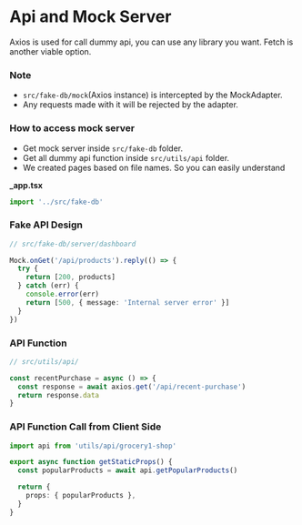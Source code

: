 # Api and Mock Server

Axios is used for call dummy api, you can use any library you want. Fetch is another viable option.

### Note

- `src/fake-db/mock`(Axios instance) is intercepted by the MockAdapter.
- Any requests made with it will be rejected by the adapter.

### How to access mock server

- Get mock server inside `src/fake-db` folder.
- Get all dummy api function inside `src/utils/api` folder.
- We created pages based on file names. So you can easily understand

**\_app.tsx**

```ts
import '../src/fake-db'
```

### Fake API Design

```ts
// src/fake-db/server/dashboard

Mock.onGet('/api/products').reply(() => {
  try {
    return [200, products]
  } catch (err) {
    console.error(err)
    return [500, { message: 'Internal server error' }]
  }
})
```

### API Function

```ts
// src/utils/api/

const recentPurchase = async () => {
  const response = await axios.get('/api/recent-purchase')
  return response.data
}
```

### API Function Call from Client Side

```ts
import api from 'utils/api/grocery1-shop'

export async function getStaticProps() {
  const popularProducts = await api.getPopularProducts()

  return {
    props: { popularProducts },
  }
}
```
